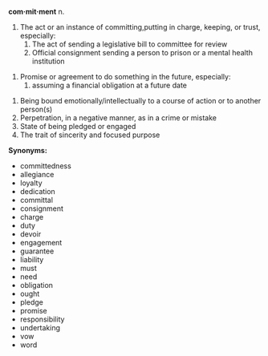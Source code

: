 '''com·mit·ment'''
n.

#The act or an instance of committing,putting in charge, keeping, or trust, especially:
##The act of sending a legislative bill to committee for review
##Official consignment sending a person to prison or a mental health institution

#Promise or agreement to do something in the future, especially:
##assuming a financial obligation at a future date

#Being bound emotionally/intellectually to a course of action or to another person(s)
#Perpetration, in a negative manner, as in a crime or mistake
#State of being pledged or engaged
#The trait of sincerity and focused purpose

'''Synonyms:'''
*committedness
*allegiance
*loyalty
*dedication
*committal
*consignment
*charge
*duty
*devoir
*engagement
*guarantee
*liability
*must
*need
*obligation
*ought
*pledge
*promise
*responsibility
*undertaking
*vow
*word